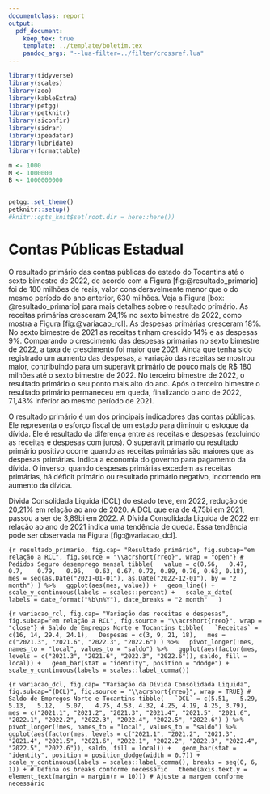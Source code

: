 ```yaml
---
documentclass: report
output:
  pdf_document:
    keep_tex: true
    template: ../template/boletim.tex
    pandoc_args: "--lua-filter=../filter/crossref.lua"
---
```


```r
library(tidyverse)
library(scales)
library(zoo)
library(kableExtra)
library(petgg)
library(petknitr)
library(siconfir)
library(sidrar)
library(ipeadatar)
library(lubridate)
library(formattable)

m <- 1000
M <- 1000000
B <- 1000000000


petgg::set_theme()
petknitr::setup()
#knitr::opts_knit$set(root.dir = here::here())


```

# Contas Públicas Estadual



O resultado primário das contas públicas do estado do Tocantins até o sexto bimestre de 2022, de acordo com a Figura [fig:@resultado_primario] foi de 180 milhões de reais, valor consideravelmente menor que o do mesmo período do ano anterior, 630 milhões. Veja a Figura  [box: @resultado_primario] para mais detalhes sobre o resultado primário. As receitas primárias cresceram 24,1% no sexto bimestre de 2022, como mostra a Figura [fig:@variacao_rcl]. As despesas primárias cresceram 18%. No sexto bimestre de 2021 as receitas tinham crescido 14% e as despesas 9%. Comparando o crescimento das despesas primárias no sexto bimestre de 2022, a taxa de crescimento foi maior que 2021. Ainda que tenha sido registrado um aumento das despesas, a variação das receitas se mostrou maior, contribuindo para um superavit primário de pouco mais de R$ 180 milhões até o sexto bimestre de 2022. No terceiro bimestre de 2022, o resultado primário o seu ponto mais alto do ano. Após o terceiro bimestre o resultado primário permaneceu em queda, finalizando o ano de 2022, 71,43% inferior ao mesmo período de 2021.


::: {.smbox data-latex="[label={box:resultado_primario}]{O que é o resultado primário?}"}
O resultado primário é um dos principais indicadores das contas públicas. Ele representa o esforço fiscal de um estado para diminuir o estoque da dívida. Ele é resultado da diferença entre as receitas e despesas (excluindo as receitas e despesas com juros). O superavit primário ou resultado primário positivo ocorre quando as receitas primárias são maiores que as despesas primárias. Indica a economia do governo para pagamento da dívida. O inverso, quando despesas primárias excedem as receitas primárias, há déficit primário ou resultado primário negativo, incorrendo em aumento da dívida.
:::


Dívida Consolidada Liquida (DCL) do estado teve, em 2022, redução de 20,21% em relação ao ano de 2020. A DCL que era de 4,75bi em 2021, passou a ser de 3,89bi em 2022. A Dívida Consolidada Liquida de 2022 em relação ao ano de 2021 indica uma tendência de queda. Essa tendência pode ser observada na Figura [fig:@variacao_dcl].     

```{r resultado_primario, fig.cap= "Resultado primário", fig.subcap="em relação a RCL", fig.source = "\\acrshort{rreo}", wrap = "open"}
# Pedidos Seguro desemprego mensal
tibble(
  value = c(0.56,	0.47,	0.7,	0.79,	0.96,	0.63, 0.67, 0.72, 0.89, 0.76, 0.63, 0.18),
  mes = seq(as.Date("2021-01-01"), as.Date("2022-12-01"), by = "2 month")
) %>%
  ggplot(aes(mes, value)) +
  geom_line() +
  scale_y_continuous(labels = scales::percent) +
  scale_x_date(
    labels = date_format("%b\n%Y"), date_breaks = "2 month"
  )
```

```{r variacao_rcl, fig.cap= "Variação das receitas e despesas", fig.subcap="em relação a RCL", fig.source = "\\acrshort{rreo}", wrap = "close"}
# Saldo de Empregos Norte e Tocantins
tibble(
  `Receitas` = c(16, 14, 29.4, 24.1),
  Despesas = c(3, 9, 21, 18),
  mes = c("2021.3", "2021.6", "2022.3", "2022.6")
) %>%
  pivot_longer(!mes, names_to = "local", values_to = "saldo") %>%
  ggplot(aes(factor(mes, levels = c("2021.3", "2021.6", "2022.3", "2022.6")), saldo, fill = local)) +
  geom_bar(stat = "identity", position = "dodge") +
  scale_y_continuous(labels = scales::label_comma())
```

```{r variacao_dcl, fig.cap= "Variação da Dívida Consolidada Liquida", fig.subcap="(DCL)", fig.source = "\\acrshort{rreo}", wrap = TRUE}
# Saldo de Empregos Norte e Tocantins
tibble(
  `DCL` = c(5.51,	5.29,	5.13,	5.12,	5.07,	4.75, 4.53, 4.32, 4.25, 4.19, 4.25, 3.79),
  mes = c("2021.1", "2021.2", "2021.3", "2021.4", "2021.5", "2021.6", "2022.1", "2022.2", "2022.3", "2022.4", "2022.5", "2022.6")
) %>%
  pivot_longer(!mes, names_to = "local", values_to = "saldo") %>%
  ggplot(aes(factor(mes, levels = c("2021.1", "2021.2", "2021.3", "2021.4", "2021.5", "2021.6", "2022.1", "2022.2", "2022.3", "2022.4", "2022.5", "2022.6")), saldo, fill = local)) +
  geom_bar(stat = "identity", position = position_dodge(width = 0.7)) +
  scale_y_continuous(labels = scales::label_comma(), breaks = seq(0, 6, 1)) + # Defina os breaks conforme necessário
  theme(axis.text.y = element_text(margin = margin(r = 10))) # Ajuste a margem conforme necessário
```
